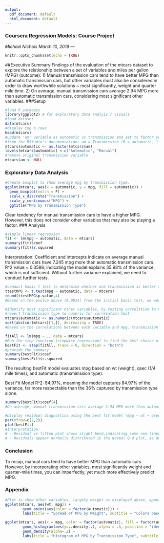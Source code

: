 ---
output:
  pdf_document: default
  html_document: default
---
### Coursera Regression Models: Course Project
*Michael Nichols*
*March 10, 2018*
---
```{r setup, include=FALSE}
knitr::opts_chunk$set(echo = TRUE)
```
##Executive Summary
Findings of the evaluation of the mtcars dataset to explore the relationship between a set of variables and miles per gallon (MPG) (outcome): 
1) Manual transmission cars tend to have better MPG than automatic transmission cars, but other variables must also be considered in order to draw worthwhile solutions ~ most significantly, weight and quarter mile time. 
2) On average, manual transmission cars average 2.94 MPG more than automatic transmission cars, considering most significant other variables.
###Setup
```{r preprocessing, warning=FALSE}
#load R packages
library(ggplot2) # for exploratory data analyis / visuals
#load dataset
data(mtcars)
#display top 6 rows
head(mtcars)
#update 'am' variable as automatic vs transmission and set to factor variable
#from the RStudio's documentation: am = Transmission (0 = automatic, 1 = manual)
mtcars$automatic <- as.factor(mtcars$am)
levels(mtcars$automatic) <-c("Automatic", "Manual")
#remove original transmission variable
mtcars$am <- NULL
```
### Exploratory Data Analysis
```{r plots}
#Create boxplot to show average mpg by transmission type.
ggplot(mtcars, aes(x = automatic, y = mpg, fill = automatic)) +
  geom_boxplot(notch = F) + 
  scale_x_discrete("Transmission") +
  scale_y_continuous("MPG") +
  ggtitle("MPG by Transmission Type")
```
Clear tendency for manual transmission cars to have a higher MPG. However, this does not consider other variables that may also be playing a factor.
### Analysis
```{r analysis}
#simple linear regression
fit <- lm(mpg ~ automatic, data = mtcars)
summary(fit)$coef
summary(fit)$r.squared
```
Interpretation:
Coefficient and intercepts indicate on average manual transmission cars have 7.245 mpg more than automatic transmission cars.
R^2 value = 0.3598; indicating the model explains 35.98% of the variance, which is not sufficient.
Without further variance explained, we need to conduct further tests.
```{r analysis2}
#conduct basic t test to determine whether one transmission is better in terms of MPG
ttestMPG <- t.test(mpg ~ automatic, data = mtcars)
round(ttestMPG$p.value,4)
#Based on the pvalue above (0.0014) from the initial basic test, we would reject the null hypothesis that MPG is unaffected by transmission type. Again, this does not account for other variables and commands further evaluation via regression testing.

#Identify most significant other variables, by testing correlation to mpg of all variables.
#revert transmission type to numeric for correlation test
mtcars$automatic <- as.numeric(mtcars$automatic)
sort(abs(cor(mtcars)[1,]), decreasing = TRUE)
#Based on the correlations between each variable and mpg, transmission type is 6th most significant. We will consider the 6 more substantial correlations going forward.
```
```{r multivariate}
fitAll <- lm(mpg ~ ., data = mtcars)
#Run the step function (stepwise regression) to find the best choice of predictors.
bestFit <- step(fitAll, trace = 0, direction = "both")
#provide the summary
summary(bestFit)$coef
summary(bestFit)$r.squared
```
The resulting bestFit model evaluates mpg based on wt (weight), qsec (1/4 mile times), and automatic (transmimssion type).

Best Fit Model R^2: 84.97%, meaning the model captures 84.97% of the variance, far more respectable than the 36% captured by transmission type alone.
```{r furtheranalysis}
summary(bestFit)$coef[4]
#On average, manual transmission cars average 2.94 MPG more than automatic transmission cars, considering other variables.

#Display residual diagnostics using the best fit model (mpg ~ wt + qsec + automatic).
par(mfrow=c(2,2))
plot(bestFit)
#Interpretation: 
# - Residual vs fitted plot shows slight bend,indicating some non-linear relationship was not explained by the model. This follows the thinking that the bestFit curve includes the 3 most significant variables, but not all relevant variables.
# - Residuals appear normally distributed in the Normal Q-Q plot, as desired.
```
### Conclusion
To recap, manual cars tend to have better MPG than automatic cars. However, by incorporating other variables, most significantly weight and quarter-mile times, you can imperfectly, yet much more effectively predict MPG. 

### Appendix
```{r appendix, warning=FALSE, echo=FALSE}
#Plot to show other variables, largely weight as displayed above, appear to be confounding the analysis. (e.g. heavier cars are more likely to be automatic)
ggplot(mtcars, aes(wt, mpg)) + 
        geom_point(aes(color = factor(automatic))) + 
        labs(title = "Spread of MPG by Weight", subtitle = "Colors based On Transmission Type", x = "Weight", Y = "MPG")

ggplot(mtcars, aes(x = mpg, color = factor(automatic), fill = factor(automatic))) + 
        geom_histogram(aes(y=..density..), alpha = .5, position = "identity", binwidth = 2)+
        geom_density(alpha=.2) + 
        labs(title = "Histogram of MPG by Transmission Type", subtitle = "Includes Density Overlay")
```
